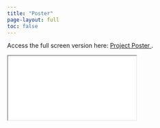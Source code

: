 ```yaml
---
title: "Poster"
page-layout: full
toc: false
---
```


Access the full screen version here: <a href="poster_file.pdf" class="btn btn-primary btn-sm" role="button" target="_blank"> Project Poster </a>.

::: slide-wrapper
<iframe class="slide-iframe" src="poster_file.pdf"></iframe>
:::
